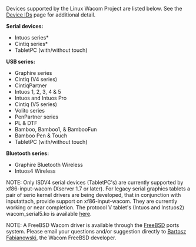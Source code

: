 Devices supported by the Linux Wacom Project are listed below. See the [[Device IDs]] page for additional detail.

<b>Serial devices:</b>
* Intuos series*
* Cintiq series*
* TabletPC (with/without touch)

<b>USB series:</b>
* Graphire series
* Cintiq (V4 series)
* CintiqPartner
* Intuos 1, 2, 3, 4 & 5
* Intuos and Intuos Pro
* Cintiq (V5 series)
* Volito series
* PenPartner series
* PL & DTF
* Bamboo, Bamboo1, & BambooFun
* Bamboo Pen & Touch
* TabletPC (with/without touch)

<b>Bluetooth series:</b>
* Graphire Bluetooth Wireless
* Intuos4 Wireless


NOTE:  Only ISDV4 serial devices (TabletPC's) are currently supported by xf86-input-wacom (Xserver 1.7 or later).  For legacy serial graphics tablets a pair of serio kernel drivers are being developed, that in conjunction with inputattach, provide support on xf86-input-wacom.  They are currently working or near completion.  The protocol V tablet's (Intuos and Instuos2) wacom_serial5.ko is available [https://github.com/RoaldFre/wacom_serial5 here].

NOTE: A FreeBSD Wacom driver is available through the [http://www.freshports.org/x11-drivers/input-wacom FreeBSD] ports system. Please email your questions and/or suggestion directly to [mailto:freebsd@chillt.de?subject=WACOM Bartosz Fabianowski], the Wacom FreeBSD developer.
